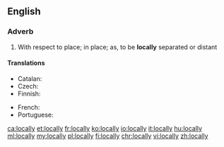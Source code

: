 ==English==

===Adverb===
{{en-adv}}

# With respect to place; in place; as, to be '''locally''' separated or distant

====Translations====
{{trans-top|with respect to place}}
* Catalan: {{t|ca|localment}}
* Czech: {{t-|cs|lokálně}}
* Finnish: {{t+|fi|paikallisesti}}
{{trans-mid}}
* French: {{t+|fr|localement}}
* Portuguese: {{t-|pt|localmente}}
{{trans-bottom}}

[[ca:locally]]
[[et:locally]]
[[fr:locally]]
[[ko:locally]]
[[io:locally]]
[[it:locally]]
[[hu:locally]]
[[ml:locally]]
[[my:locally]]
[[pl:locally]]
[[fi:locally]]
[[chr:locally]]
[[vi:locally]]
[[zh:locally]]